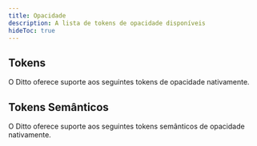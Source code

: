 ```yaml
---
title: Opacidade
description: A lista de tokens de opacidade disponíveis
hideToc: true
---
```


## Tokens

O Ditto oferece suporte aos seguintes tokens de opacidade nativamente.

<OpacityTokenDoc />

## Tokens Semânticos

O Ditto oferece suporte aos seguintes tokens semânticos de opacidade nativamente.

<OpacitySemanticTokenDoc />
